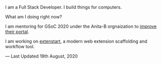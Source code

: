 <p style={{
          fontFamily: `Roboto`,
          fontSize: `24px`}}>
I am a Full Stack Developer. I build things for computers.
</p>

<p style={{
          fontFamily: `Patua One`,
          fontSize: `28px`}}>
What am I doing right now?
</p>

I am mentoring for GSoC 2020 under the Anita-B orgnaization to [improve their portal](https://summerofcode.withgoogle.com/projects/#6044719810871296).

I am working on [extenstart](https://github.com/SanketDG/extenstart/), a modern web extension scaffolding and workflow tool.

<p style={{
          fontFamily: `Roboto`,
          fontSize: `15px`}}>
— Last Updated 19th August, 2020
</p>
